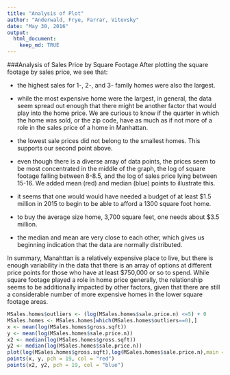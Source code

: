 ---
title: "Analysis of Plot"
author: "Anderwald, Frye, Farrar, Vitovsky"
date: "May 30, 2016"
output: 
  html_document:
    keep_md: TRUE
---

###Analysis of Sales Price by Square Footage
After plotting the square footage by sales price, we see that:

  * the highest sales for 1-, 2-, and 3- family homes were also the largest.
  
  * while the most expensive home were the largest, in general, the data seem spread out enough that there might be another factor that would play into the home price.  We are curious to know if the quarter in which the home was sold, or the zip code, have as much as if not more of a role in the sales price of a home in Manhattan.
  
  * the lowest sale prices did not belong to the smallest homes.  This supports our second point above.
  
  * even though there is a diverse array of data points, the prices seem to be most concentrated in the middle of the graph, the log of square footage falling between 8-8.5, and the log of sales price lying between 15-16.  We added mean (red) and median (blue) points to illustrate this. 
  
  * it seems that one would would have needed a budget of at least $1.5 million in 2015 to begin to be able to afford a 1300 square foot home.
  
  * to buy the average size home, 3,700 square feet, one needs about $3.5 million.
  
  * the median and mean are very close to each other, which gives us beginning indication that the data are normally distributed.
  
In summary, Manahttan is a relatively expensive place to live, but there is enough variability in the data that there is an array of options at different price points for those who have at least $750,000 or so to spend.  While square footage played a role in home price generally, the relationship seems to be additionally impacted by other factors, given that there are still a considerable number of more expensive homes in the lower square footage areas.

``` {r Outliers2, echo=FALSE}
MSales.homes$outliers <- (log(MSales.homes$sale.price.n) <=5) + 0
MSales.homes <- MSales.homes[which(MSales.homes$outliers==0),]
x <- mean(log(MSales.homes$gross.sqft))
y <- mean(log(MSales.homes$sale.price.n))
x2 <- median(log(MSales.homes$gross.sqft))
y2 <- median(log(MSales.homes$sale.price.n))
plot(log(MSales.homes$gross.sqft),log(MSales.homes$sale.price.n),main = "Home Sales by Square Footage", ylab = "Sales Price", xlab = "Gross Square Feet")
points(x, y, pch = 19, col = "red")
points(x2, y2, pch = 19, col = "blue")
```

